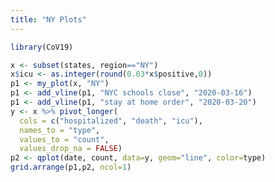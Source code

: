 ```yaml
---
title: "NY Plots"
---
```


```r
library(CoV19)
```

```r
x <- subset(states, region=="NY")
x$icu <- as.integer(round(0.03*x$positive,0))
p1 <- my_plot(x, "NY")
p1 <- add_vline(p1, "NYC schools close", "2020-03-16")
p1 <- add_vline(p1, "stay at home order", "2020-03-20")
y <- x %>% pivot_longer(
  cols = c("hospitalized", "death", "icu"),
  names_to = "type",
  values_to = "count",
  values_drop_na = FALSE)
p2 <- qplot(date, count, data=y, geom="line", color=type)
grid.arrange(p1,p2, ncol=1)
```


